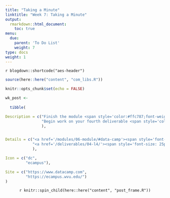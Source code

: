 ```yaml
---
title: "Taking a Minute"
linktitle: "Week 7: Taking a Minute"
output:
  rmarkdown::html_document:
    toc: true
menu:
  due:
    parent: 'To Do List'
    weight: 7
type: docs
weight: 1
---
```


`r blogdown::shortcode("aes-header")`

```r
source(here::here("content", "com_libs.R"))
```

```r
knitr::opts_chunk$set(echo = FALSE)
```

```r

wk_post <- 
  
  tibble(

Description = c("Finish the module <span style='color:#ffc787;font-weight:bold'><i>Unsupervised Learning in R</i></span>",
                "Begin work on your fourth deliverable <span style='color:#6acda5;font-weight:bold'>Update the Draft</span> after recieving feedback on the third submission"
                ),


Details = c("<a href='/modules/06-module/#data-camp'><span style='font-size: 25px; color: #89cff0;'><i class='fas fa-info-circle'></i></span></a>",
            "<a href='/deliverables/04-l4/'><span style='font-size: 25px; color: #89cff0;'><i class='fas fa-info-circle'></i></span></a>"
            ),

Icon = c("dc",
         "ecampus"),

Site = c("https://www.datacamp.com",
         "https://ecampus.wvu.edu/")
)
```

<center>
`r knitr::spin_child(here::here("content", "post_frame.R"))`
</center>
